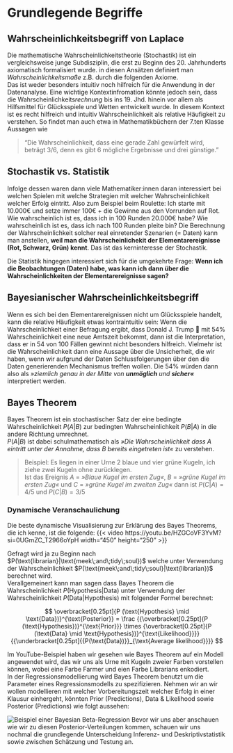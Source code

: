 # Grundlegende Begriffe

## Wahrscheinlichkeitsbegriff von Laplace
Die mathematische Wahrscheinlichkeitstheorie (Stochastik) ist ein vergleichsweise junge Subdisziplin, die erst zu Beginn des 20. Jahrhunderts axiomatisch formalisiert wurde. in diesen Ansätzen definiert man *Wahrscheinlichkeitsmaße* z.B. durch die folgenden Axiome.  
Das ist weder besonders intuitiv noch hilfreich für die Anwendung in der Datenanalyse. Eine wichtige Kontextinfromation könnte jedoch sein, dass die Wahrscheinlichkeits*rechnung* bis ins 19. Jhd. hinein vor allem als Hilfsmittel für Glücksspiele und Wetten entwickelt wurde. In diesem Kontext ist es recht hilfreich und intuitiv Wahrscheinlichkeit als relative Häufigkeit zu verstehen. So findet man auch etwa in Mathematikbüchern der 7.ten Klasse Aussagen wie 

> "Die Wahrscheinlichkeit, dass eine gerade Zahl gewürfelt wird, beträgt 3/6, denn es gibt 6 mögliche Ergebnisse und drei günstige."

## Stochastik vs. Statistik
Infolge dessen waren dann viele Mathematiker:innen daran interessiert bei welchen Spielen mit welche Strategien mit welcher Wahrscheinlichkeit welcher Erfolg eintritt. Also zum Beispiel beim Roulette: Ich starte mit 10.000€ und setze immer 100€ + die Gewinne aus den Vorrunden auf Rot. Wie wahrscheinlich ist es, dass ich in 100 Runden 20.000€ habe? Wie wahrscheinlich ist es, dass ich nach 100 Runden pleite bin?
Die Berechnung der Wahrscheinlichkeit solcher real einretender Szenarien (= Daten) kann man anstellen, **weil man die Wahrscheinlichekit der Elementarereignisse (Rot, Schwarz, Grün) kennt**. Das ist das kerninteresse der Stochastik.

Die Statistik hingegen interessiert sich für die umgekehrte Frage: **Wenn ich die Beobachtungen (Daten) habe, was kann ich dann über die Wahrscheinlichkeiten der Elementarereignisse sagen?**

## Bayesianischer Wahrscheinlichkeitsbegriff
Wenn es sich bei den Elementarereignissen nicht um Glücksspiele handelt, kann die relative Häufigkeit etwas kontraintuitiv sein: Wenn die Wahrscheinlichkeit einer Befragung ergibt, dass Donald J. Trump 🍊 mit 54% Wahrscheinlichkeit eine neue Amtszeit bekommt, dann ist die Interpretation, dass er in 54 von 100 Fällen gewinnt nicht besonders hilfreich. Vielmehr ist die Wahrscheinlichkeit dann eine Aussage über die Unsicherheit, die wir haben, wenn wir aufgrund der Daten Schlussfolgerungen über den die Daten generierenden Mechanismus treffen wollen. Die 54% würden dann also als *»ziemlich genau in der Mitte von **unmöglich** und **sicher«*** interpretiert werden.


## Bayes Theorem
Bayes Theorem ist ein stochastischer Satz der eine bedingte Wahrscheinlichkeit $P(A|B)$ zur bedingten Wahrscheinlichkeit $P(B|A)$ in die andere Richtung umrechnet.  
 $P(A|B)$ ist dabei schulmathematisch als *»Die Wahrscheinlichkeit dass A eintritt unter der Annahme, dass B bereits eingetreten ist«* zu verstehen.
 
> Beispiel: Es liegen in einer Urne 2 blaue und vier grüne Kugeln, ich ziehe zwei Kugeln ohne zurücklegen.  
Ist das Ereignis $A$ = *»Blaue Kugel im ersten Zug«*, $B$ = *»grüne Kugel im ersten Zug«* und $C$ = *»grüne Kugel im zweiten Zug«* dann ist $P(C|A) = 4/5$ und $P(C|B) = 3/5$ 
 
### Dynamische Veranschaulichung
Die beste dynamische Visualisierung zur Erklärung des Bayes Theorems, die ich kenne, ist die folgende:
{{< video https://youtu.be/HZGCoVF3YvM?si=0UGmZC_T2966oYpH width="450" height="250" >}}

Gefragt wird ja zu Beginn nach $P(\text{librarian}|\text{meek\;and\;tidy\;soul})$ welche unter Verwendung der Wahrscheinlichkeit $P(\text{meek\;and\;tidy\;soul}|\text{librarian})$ berechnet wird.  
Verallgemeinert kann man sagen dass Bayes Theorem die Wahrscheinlichkeit $P(\text{Hypothesis}|\text{Data})$ unter Verwendung der Wahrscheinlichkeit $P(\text{Data}|\text{Hypothesis})$ mit folgender Formel berechnet:

$$
\overbracket[0.25pt]{P (\text{Hypothesis} \mid \text{Data})}^{\text{Posterior}} = \frac
{{\overbracket[0.25pt]{P (\text{Hypothesis})}^{\text{Prior}}} \times
{\overbracket[0.25pt]{P (\text{Data} \mid \text{Hypothesis})}^{\text{Likelihood}}}}
{{\underbracket[0.25pt]{{P(\text{Data})}}_{\text{Average likelihood}}}}
$$


Im YouTube-Beispiel haben wir gesehen wie Bayes Theorem auf ein Modell angewendet wird, das wir uns als Urne mit Kugeln zweier Farben vorstellen können, wobei eine Farbe Farmer und eien Farbe Librarians enkodiert.  
In der Regressionsmodellierung wird Bayes Theorem benutzt um die Parameter eines Regressionsmodells zu spezifizieren. Nehmen wir an wir wollen modellieren mit welcher Vorbereitungszeit welcher Erfolg in einer Klausur einhergeht, könnten Prior (Predictions), Data & Likelihood sowie Posterior (Predictions) wie folgt aussehen:

![Beispiel einer Bayesian Beta-Regression](img/Beta_Bayes.png){}
Bevor wir uns aber anschauen wie wir zu diesen Posterior-Verteilungen kommen, schauen wir uns nochmal die grundlegende Unterscheidung Inferenz- und Deskriptivstatistik sowie zwischen Schätzung und Testung an.